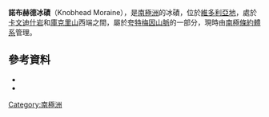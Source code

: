 {{coord|77|51|S|161|38|E|source:GNIS|display=title}}

'''諾布赫德冰磧'''（Knobhead Moraine），是[[南極洲|南極洲]]的冰磧，位於[[維多利亞地|維多利亞地]]，處於[[卡文迪什岩|卡文迪什岩]]和[[庫克里山|庫克里山]]西端之間，屬於[[夸特梅因山脈|夸特梅因山脈]]的一部分，現時由[[南極條約體系|南極條約體系]]管理。

==參考資料==
*{{cite gnis | type = antarid | id = 8075| name = Knobhead Moraine | accessdate = 2013-05-10}}
*{{usgs-gazetteer|id=8075}}

{{DEFAULTSORT:Knobhead Moraine}}
[[Category:南極洲|Category:南極洲]]


{{McMurdoDryValleys-geo-stub}}
